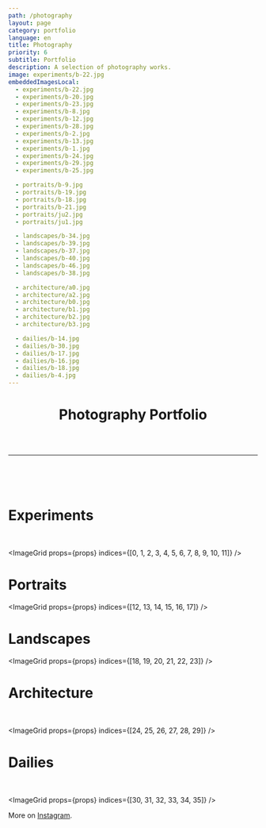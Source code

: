 ```yaml
---
path: /photography
layout: page
category: portfolio
language: en
title: Photography
priority: 6
subtitle: Portfolio
description: A selection of photography works.
image: experiments/b-22.jpg
embeddedImagesLocal:
  - experiments/b-22.jpg
  - experiments/b-20.jpg
  - experiments/b-23.jpg
  - experiments/b-8.jpg
  - experiments/b-12.jpg
  - experiments/b-28.jpg
  - experiments/b-2.jpg
  - experiments/b-13.jpg
  - experiments/b-1.jpg
  - experiments/b-24.jpg
  - experiments/b-29.jpg
  - experiments/b-25.jpg

  - portraits/b-9.jpg
  - portraits/b-19.jpg
  - portraits/b-18.jpg
  - portraits/b-21.jpg
  - portraits/ju2.jpg
  - portraits/ju1.jpg

  - landscapes/b-34.jpg
  - landscapes/b-39.jpg
  - landscapes/b-37.jpg
  - landscapes/b-40.jpg
  - landscapes/b-46.jpg
  - landscapes/b-38.jpg

  - architecture/a0.jpg
  - architecture/a2.jpg
  - architecture/b0.jpg
  - architecture/b1.jpg
  - architecture/b2.jpg
  - architecture/b3.jpg

  - dailies/b-14.jpg
  - dailies/b-30.jpg
  - dailies/b-17.jpg
  - dailies/b-16.jpg
  - dailies/b-18.jpg
  - dailies/b-4.jpg
---
```


<div style="margin-bottom:2em">
  <h1 style="text-align: center">Photography Portfolio</h1>
  <br />
</div>
<hr />
<br />
<br />
<br />

# Experiments

<br />

<ImageGrid props={props} indices={[0, 1, 2, 3, 4, 5, 6, 7, 8, 9, 10, 11]} />

# Portraits

<ImageGrid props={props} indices={[12, 13, 14, 15, 16, 17]} />

# Landscapes

<ImageGrid props={props} indices={[18, 19, 20, 21, 22, 23]} />

# Architecture

<br />

<ImageGrid props={props} indices={[24, 25, 26, 27, 28, 29]} />

# Dailies

<br />

<ImageGrid props={props} indices={[30, 31, 32, 33, 34, 35]} />

More on [Instagram](https://instagram.com/maximetouroute).
